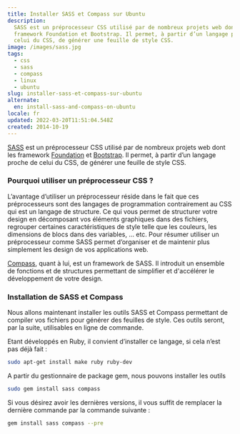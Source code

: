 ```yaml
---
title: Installer SASS et Compass sur Ubuntu
description:
  SASS est un préprocesseur CSS utilisé par de nombreux projets web dont les
  framework Foundation et Bootstrap. Il permet, à partir d’un langage proche de
  celui du CSS, de générer une feuille de style CSS.
image: /images/sass.jpg
tags:
  - css
  - sass
  - compass
  - linux
  - ubuntu
slug: installer-sass-et-compass-sur-ubuntu
alternate:
  en: install-sass-and-compass-on-ubuntu
locale: fr
updated: 2022-03-20T11:51:04.548Z
created: 2014-10-19
---
```


[SASS](http://sass-lang.com/) est un préprocesseur CSS utilisé par de nombreux projets web dont les framework [Foundation](http://foundation.zurb.com/) et [Bootstrap](http://getbootstrap.com/). Il permet, à partir d’un langage proche de celui du CSS, de générer une feuille de style CSS.

### Pourquoi utiliser un préprocesseur CSS ?

L’avantage d’utiliser un préprocesseur réside dans le fait que ces préprocesseurs sont des langages de programmation contrairement au CSS qui est un langage de structure. Ce qui vous permet de structurer votre design en décomposant vos éléments graphiques dans des fichiers, regrouper certaines caractéristiques de style telle que les couleurs, les dimensions de blocs dans des variables, … etc. Pour résumer utiliser un préprocesseur comme SASS permet d’organiser et de maintenir plus simplement les design de vos applications web.

[Compass](http://compass-style.org/), quant à lui, est un framework de SASS. Il introduit un ensemble de fonctions et de structures permettant de simplifier et d'accélérer le développement de votre design.

### Installation de SASS et Compass

Nous allons maintenant installer les outils SASS et Compass permettant de compiler vos fichiers pour générer des feuilles de style. Ces outils seront, par la suite, utilisables en ligne de commande.

Etant développés en Ruby, il convient d’installer ce langage, si cela n’est pas déjà fait :

```bash
sudo apt-get install make ruby ruby-dev
```

A partir du gestionnaire de package gem, nous pouvons installer les outils

```bash
sudo gem install sass compass
```

Si vous désirez avoir les dernières versions, il vous suffit de remplacer la dernière commande par la commande suivante :

```bash
gem install sass compass --pre
```
